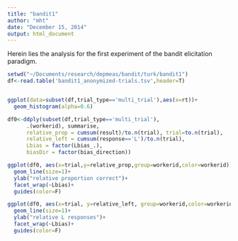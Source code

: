 ```yaml
---
title: "bandit1"
author: "mht"
date: "December 15, 2014"
output: html_document
---
```


Herein lies the analysis for the first experiment of the bandit elicitation paradigm.



```r
setwd("~/Documents/research/depmeas/bandit/turk/bandit1")
df<-read.table('bandit1_anonymized-trials.tsv',header=T)


ggplot(data=subset(df,trial_type=='multi_trial'),aes(x=rt))+
  geom_histogram(alpha=0.6)

df0<-ddply(subset(df,trial_type=='multi_trial'), 
      .(workerid), summarise, 
      relative_prop = cumsum(result)/to.n(trial), trial=to.n(trial),
      relative_left = cumsum(response=='L')/to.n(trial), 
      Lbias = factor(Lbias_.),
      biasDir = factor(bias_direction))

ggplot(df0, aes(x=trial,y=relative_prop,group=workerid,color=workerid))+
  geom_line(size=1)+
  ylab("relative proportion correct")+
  facet_wrap(~Lbias)+
  guides(color=F)

ggplot(df0, aes(x=trial, y=relative_left, group=workerid,color=workerid))+
  geom_line(size=1)+
  ylab("relative L responses")+
  facet_wrap(~Lbias)+
  guides(color=F)

```
